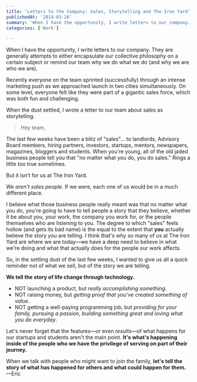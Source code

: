```yaml
---
title: 'Letters to the Company: Sales, Storytelling and The Iron Yard'
publishedAt: '2014-03-26'
summary: 'When I have the opportunity, I write letters to our company. They are generally attempts to either encapsulate our collective philosophy on a certain subject or remind our team why we do what we do (a...'
categories: ['Work']

---
```


When I have the opportunity, I write letters to our company. They are generally attempts to either encapsulate our collective philosophy on a certain subject or remind our team why we do what we do (and why we are who we are).

Recently everyone on the team sprinted (successfully) through an intense marketing push as we approached launch in two cities simultaneously. On some level, everyone felt like they were part of a gigantic sales force, which was both fun and challenging.

When the dust settled, I wrote a letter to our team about sales as storytelling.

> Hey team,

The last few weeks have been a blitz of "sales"... to landlords, Advisory Board members, hiring partners, investors, startups, mentors, newspapers, magazines, bloggers and students. When you're young, all of the old jaded business people tell you that "no matter what you do, you do sales." Rings a little too true sometimes.

But it isn't for us at The Iron Yard.

*We aren't sales people*. If we were, each one of us would be in a much different place.

I believe what those business people really meant was that no matter what you do, you're going to have to tell people a story that they believe, whether it be about you, your work, the company you work for, or the people themselves who are listening to you. The degree to which "sales" feels hollow (and gets its bad name) is the equal to the extent that **you** actually believe the story you are telling. I think that's why so many of us at The Iron Yard are where we are today—we have a deep need to believe in what we're doing and what that actually does for the people our work affects.

So, in the settling dust of the last few weeks, I wanted to give us all a quick reminder not of what we sell, but of the story we are telling.

**We tell the story of life change through technology.** 

-   NOT launching a product, but *really accomplishing something*.
-   NOT raising money, but *getting proof that you've created something of value.*
-   NOT getting a well-paying programming job, but *providing for your family, pursuing a passion, building something great and loving what you do everyday*.

Let's never forget that the features—or even *results*—of what happens for our startups and students aren't the main point. **It's what's happening inside of the people who we have the privilege of serving on part of their journey.** 

When we talk with people who might want to join the family, ****let's tell the story of what has happened for others and what could happen for them.**** —Eric
